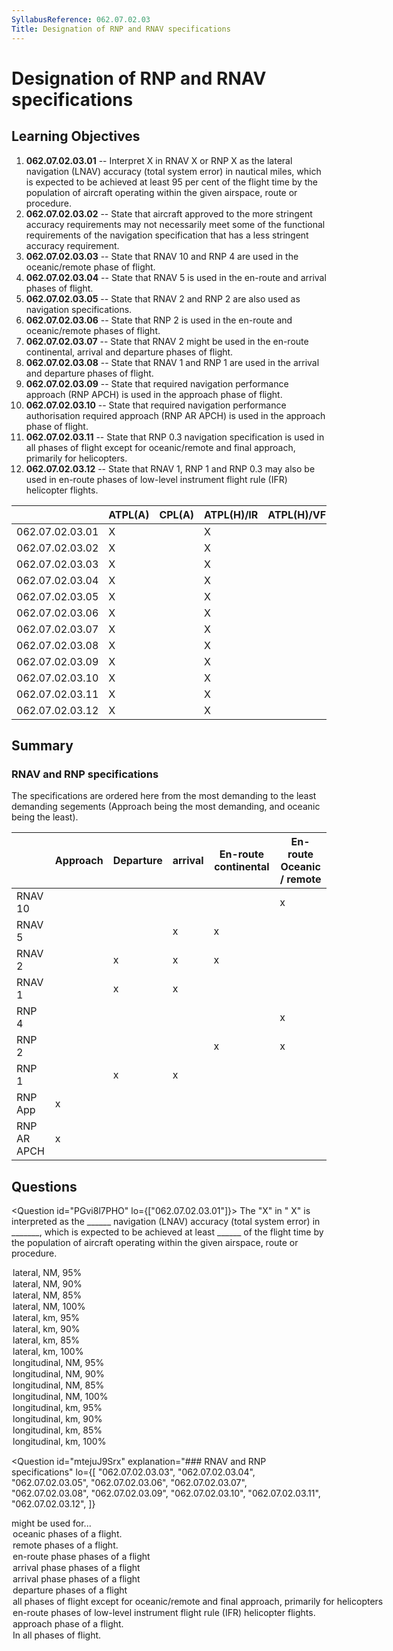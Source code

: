 ```yaml
---
SyllabusReference: 062.07.02.03
Title: Designation of RNP and RNAV specifications
---
```


# Designation of RNP and RNAV specifications

## Learning Objectives

1. **062.07.02.03.01** -- Interpret X in RNAV X or RNP X as the lateral
   navigation (LNAV) accuracy (total system error) in nautical miles, which is
   expected to be achieved at least 95 per cent of the flight time by the
   population of aircraft operating within the given airspace, route or
   procedure.
2. **062.07.02.03.02** -- State that aircraft approved to the more stringent
   accuracy requirements may not necessarily meet some of the functional
   requirements of the navigation specification that has a less stringent
   accuracy requirement.
3. **062.07.02.03.03** -- State that RNAV 10 and RNP 4 are used in the
   oceanic/remote phase of flight.
4. **062.07.02.03.04** -- State that RNAV 5 is used in the en-route and arrival
   phases of flight.
5. **062.07.02.03.05** -- State that RNAV 2 and RNP 2 are also used as
   navigation specifications.
6. **062.07.02.03.06** -- State that RNP 2 is used in the en-route and
   oceanic/remote phases of flight.
7. **062.07.02.03.07** -- State that RNAV 2 might be used in the en-route
   continental, arrival and departure phases of flight.
8. **062.07.02.03.08** -- State that RNAV 1 and RNP 1 are used in the arrival
   and departure phases of flight.
9. **062.07.02.03.09** -- State that required navigation performance approach
   (RNP APCH) is used in the approach phase of flight.
10. **062.07.02.03.10** -- State that required navigation performance
    authorisation required approach (RNP AR APCH) is used in the approach phase
    of flight.
11. **062.07.02.03.11** -- State that RNP 0.3 navigation specification is used
    in all phases of flight except for oceanic/remote and final approach,
    primarily for helicopters.
12. **062.07.02.03.12** -- State that RNAV 1, RNP 1 and RNP 0.3 may also be used
    in en-route phases of low-level instrument flight rule (IFR) helicopter
    flights.

|                 | ATPL(A) | CPL(A) | ATPL(H)/IR | ATPL(H)/VFR | CPL(H) | IR  | CBIR(A) |
| --------------- | ------- | ------ | ---------- | ----------- | ------ | --- | ------- |
| 062.07.02.03.01 | X       |        | X          |             |        | X   |         |
| 062.07.02.03.02 | X       |        | X          |             |        | X   | X       |
| 062.07.02.03.03 | X       |        | X          |             |        | X   |         |
| 062.07.02.03.04 | X       |        | X          |             |        | X   | X       |
| 062.07.02.03.05 | X       |        | X          |             |        | X   |         |
| 062.07.02.03.06 | X       |        | X          |             |        | X   |         |
| 062.07.02.03.07 | X       |        | X          |             |        | X   |         |
| 062.07.02.03.08 | X       |        | X          |             |        | X   | X       |
| 062.07.02.03.09 | X       |        | X          |             |        | X   | X       |
| 062.07.02.03.10 | X       |        | X          |             |        | X   | X       |
| 062.07.02.03.11 | X       |        | X          |             |        | X   |         |
| 062.07.02.03.12 | X       |        | X          |             |        | X   |         |

## Summary

### RNAV and RNP specifications

The specifications are ordered here from the most demanding to the least
demanding segements (Approach being the most demanding, and oceanic being the
least).

|             | Approach | Departure | arrival | En-route continental | En-route Oceanic / remote |
| ----------- | -------- | --------- | ------- | -------------------- | ------------------------- |
| RNAV 10     |          |           |         |                      | x                         |
| RNAV 5      |          |           | x       | x                    |                           |
| RNAV 2      |          | x         | x       | x                    |                           |
| RNAV 1      |          | x         | x       |                      |                           |
| RNP 4       |          |           |         |                      | x                         |
| RNP 2       |          |           |         | x                    | x                         |
| RNP 1       |          | x         | x       |                      |                           |
| RNP App     | x        |           |         |                      |                           |
| RNP AR APCH | x        |           |         |                      |                           |

## Questions

<Question id="PGvi8l7PHO" lo={["062.07.02.03.01"]}>
  <Text variant="oneCorrect">
    The "X" in "<Subject /> X" is interpreted as the ______ navigation (LNAV)
    accuracy (total system error) in _______, which is expected to be achieved
    at least ______ of the flight time by the population of aircraft operating
    within the given airspace, route or procedure.
  </Text>
  <Option
    id="PGvi8l7PHO-1"
    subject={["RNP", "RNAV"]}
    why="For both RNAV and RNP, the definition is the same."
  >
    lateral, NM, 95%
  </Option>
  <Option id="PGvi8l7PHO-3">lateral, NM, 90%</Option>
  <Option id="PGvi8l7PHO-4">lateral, NM, 85%</Option>
  <Option id="PGvi8l7PHO-5">lateral, NM, 100%</Option>
  <Option id="PGvi8l7PHO-6">lateral, km, 95%</Option>
  <Option id="PGvi8l7PHO-7">lateral, km, 90%</Option>
  <Option id="PGvi8l7PHO-8">lateral, km, 85%</Option>
  <Option id="PGvi8l7PHO-9">lateral, km, 100%</Option>
  <Option id="PGvi8l7PHO-a">longitudinal, NM, 95%</Option>
  <Option id="PGvi8l7PHO-b">longitudinal, NM, 90%</Option>
  <Option id="PGvi8l7PHO-c">longitudinal, NM, 85%</Option>
  <Option id="PGvi8l7PHO-d">longitudinal, NM, 100%</Option>
  <Option id="PGvi8l7PHO-e">longitudinal, km, 95%</Option>
  <Option id="PGvi8l7PHO-f">longitudinal, km, 90%</Option>
  <Option id="PGvi8l7PHO-g">longitudinal, km, 85%</Option>
  <Option id="PGvi8l7PHO-h">longitudinal, km, 100%</Option>
</Question>

<Question
  id="mtejuJ9Srx"
  explanation="### RNAV and RNP specifications"
  lo={[
    "062.07.02.03.03",
    "062.07.02.03.04",
    "062.07.02.03.05",
    "062.07.02.03.06",
    "062.07.02.03.07",
    "062.07.02.03.08",
    "062.07.02.03.09",
    "062.07.02.03.10",
    "062.07.02.03.11",
    "062.07.02.03.12",
  ]}
>
  <Text variant="oneCorrect">
    <Subject /> might be used for...
  </Text>
  <Option id="mtejuJ9Srx-1" subject={["RNAV 10", "RNP 4", "RNP 2"]}>
    oceanic phases of a flight.
  </Option>
  <Option id="mtejuJ9Srx-2" subject={["RNAV 10", "RNP 4", "RNP 2"]}>
    remote phases of a flight.
  </Option>
  <Option id="mtejuJ9Srx-3" subject={["RNAV 5", "RNAV 2", "RNP 2"]}>
    en-route phase phases of a flight
  </Option>
  <Option id="mtejuJ9Srx-4" subject={["RNAV 5", "RNAV 2", "RNAV 1", "RNP 1"]}>
    arrival phase phases of a flight
  </Option>
  <Option id="mtejuJ9Srx-5" subject={["RNAV 5", "RNAV 2", "RNAV 1", "RNP 1"]}>
    arrival phase phases of a flight
  </Option>
  <Option id="mtejuJ9Srx-6" subject={["RNAV 2", "RNAV 1", "RNP 1"]}>
    departure phases of a flight
  </Option>
  <Option id="mtejuJ9Srx-7" subject={["RNP 0.3"]}>
    all phases of flight except for oceanic/remote and final approach, primarily
    for helicopters
  </Option>
  <Option id="mtejuJ9Srx-8" subject={["RNAV 1", "RNP 1", "RNP 0.3"]}>
    en-route phases of low-level instrument flight rule (IFR) helicopter
    flights.
  </Option>
  <Option id="mtejuJ9Srx-9" subject={["RNAV APCH", "RNP AR APCH"]}>
    approach phase of a flight.
  </Option>
  <Option id="mtejuJ9Srx-a" why="No specification is used for all phases.">
    In all phases of flight.
  </Option>
</Question>
